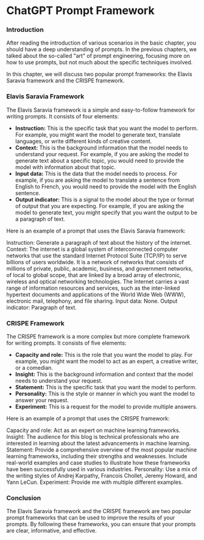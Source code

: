 # ChatGPT Prompt Framework

### Introduction

After reading the introduction of various scenarios in the basic chapter, you should have a deep understanding of prompts. In the previous chapters, we talked about the so-called "art" of prompt engineering, focusing more on how to use prompts, but not much about the specific techniques involved.

In this chapter, we will discuss two popular prompt frameworks: the Elavis Saravia framework and the CRISPE framework.

### Elavis Saravia Framework

The Elavis Saravia framework is a simple and easy-to-follow framework for writing prompts. It consists of four elements:

- **Instruction:** This is the specific task that you want the model to perform. For example, you might want the model to generate text, translate languages, or write different kinds of creative content.
- **Context:** This is the background information that the model needs to understand your request. For example, if you are asking the model to generate text about a specific topic, you would need to provide the model with information about that topic.
- **Input data:** This is the data that the model needs to process. For example, if you are asking the model to translate a sentence from English to French, you would need to provide the model with the English sentence.
- **Output indicator:** This is a signal to the model about the type or format of output that you are expecting. For example, if you are asking the model to generate text, you might specify that you want the output to be a paragraph of text.

Here is an example of a prompt that uses the Elavis Saravia framework:

Instruction: Generate a paragraph of text about the history of the internet.
Context: The internet is a global system of interconnected computer networks that use the standard Internet Protocol Suite (TCP/IP) to serve billions of users worldwide. It is a network of networks that consists of millions of private, public, academic, business, and government networks, of local to global scope, that are linked by a broad array of electronic, wireless and optical networking technologies. The Internet carries a vast range of information resources and services, such as the inter-linked hypertext documents and applications of the World Wide Web (WWW), electronic mail, telephony, and file sharing.
Input data: None.
Output indicator: Paragraph of text.

### CRISPE Framework

The CRISPE framework is a more complex but more complete framework for writing prompts. It consists of five elements:

- **Capacity and role:** This is the role that you want the model to play. For example, you might want the model to act as an expert, a creative writer, or a comedian.
- **Insight:** This is the background information and context that the model needs to understand your request.
- **Statement:** This is the specific task that you want the model to perform.
- **Personality:** This is the style or manner in which you want the model to answer your request.
- **Experiment:** This is a request for the model to provide multiple answers.

Here is an example of a prompt that uses the CRISPE framework:

Capacity and role: Act as an expert on machine learning frameworks.
Insight: The audience for this blog is technical professionals who are interested in learning about the latest advancements in machine learning.
Statement: Provide a comprehensive overview of the most popular machine learning frameworks, including their strengths and weaknesses. Include real-world examples and case studies to illustrate how these frameworks have been successfully used in various industries.
Personality: Use a mix of the writing styles of Andrej Karpathy, Francois Chollet, Jeremy Howard, and Yann LeCun.
Experiment: Provide me with multiple different examples.

### Conclusion

The Elavis Saravia framework and the CRISPE framework are two popular prompt frameworks that can be used to improve the results of your prompts. By following these frameworks, you can ensure that your prompts are clear, informative, and effective.
